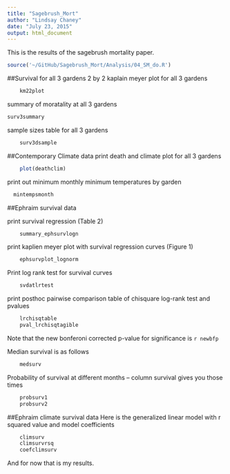 ```yaml
---
title: "Sagebrush_Mort"
author: "Lindsay Chaney"
date: "July 23, 2015"
output: html_document
---
```


This is the results of the sagebrush mortality paper.

```r
source('~/GitHub/Sagebrush_Mort/Analysis/04_SM_do.R')
```

##Survival for all 3 gardens
2 by 2 kaplain meyer plot for all 3 gardens

```r
	km22plot
```	

summary of moratality at all 3 gardens
```r
surv3summary
```	

sample sizes table for all 3 gardens
```r
	surv3dsample
```

##Contemporary Climate data
print death and climate plot for all 3 gardens
```r
	plot(deathclim)
```


print out minimum monthly minimum temperatures by garden
```r
  mintempsmonth
```

##Ephraim survival data

print survival regression (Table 2)

```r
	summary_ephsurvlogn
```

print kaplien meyer plot with survival regression curves (Figure 1)
```r
	ephsurvplot_lognorm
```	

Print log rank test for survival curves
```r
	svdatlrtest
```	
print posthoc pairwise comparison table of chisquare log-rank test and pvalues
```r
	lrchisqtable
	pval_lrchisqtagible
```
Note that the new bonferoni corrected p-value for significance is `r newbfp`
		
Median survival is as follows
```r
	medsurv
```

Probability of survival at different months -- column survival gives you those times 
```r
	probsurv1
	probsurv2	
```

##Ephraim climate survival data
Here is the generalized linear model with r squared value and model coefficients

```r
	climsurv
	climsurvrsq
	coefclimsurv
```

And for now that is my results.